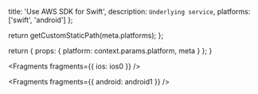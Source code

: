 
  title: 'Use AWS SDK for Swift',
  description: `Underlying service`,
  platforms: ['swift', 'android']
};

  return getCustomStaticPath(meta.platforms);
};

  return {
    props: {
      platform: context.params.platform,
      meta
    }
  };
}


<Fragments fragments={{ ios: ios0 }} />


<Fragments fragments={{ android: android1 }} />
